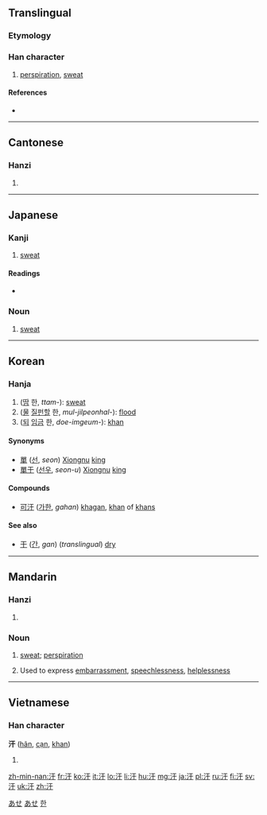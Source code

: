 ==Translingual==

===Etymology===
{{Han compound|水|干|c1=s|c2=p|ls=psc}}

===Han character===
{{Han char|rn=85|rad=水|as=03|sn=6|four=3114<sub>0</sub>|canj=水一十 (EMJ)}}

# [[perspiration]], [[sweat]]

====References====
* {{Han ref|kx=0605.110|dkj=17130|dj=0999.040|hdz=31550.060|uh=6C57|ud=27735|bh=A6BD|bd=42685}}

----

==Cantonese==

===Hanzi===
{{yue-hanzi|jyut=[[hon4]], [[hon6]]|y=hon4, hon6}}

# {{defn|lang=yue|sort=水03}}

----

==Japanese==

===Kanji===
{{ja-kanji|grade=c|rs=水03}}

# [[sweat]]

====Readings====
* {{ja-readings|goon=[[かん]] ([[kan]])|kanon=[[かん]] ([[kan]])|kun=[[あせ]] ([[ase]])}}

===Noun===
{{ja-noun|あせ}}

# [[sweat]]

[[Category:1000 Japanese basic words|あせ]]
[[Category:ja:Bodily fluids|あせ]]

----

==Korean==

===Hanja===
{{ko-hanja|hangeul=한|eumhun=|rv=han|mr=han|y=han}}

# ([[땀]] 한, ''ttam-''): [[sweat]]
# ([[물]] [[질펀하다|질펀할]] 한, ''mul-jilpeonhal-''): [[flood]]
# ([[되]] [[임금]] 한, ''doe-imgeum-''): [[khan]]

====Synonyms====
* [[單]] ([[선]], ''seon'') [[w:Xiongnu|Xiongnu]] [[king]]
* [[單于]] ([[선우]], ''seon-u'') [[w:Xiongnu|Xiongnu]] [[king]]

====Compounds====
* [[可汗]] ([[가한]], ''gahan'') [[khagan]], [[khan]] of [[khan]]s

====See also====
* [[干]] ([[간]], ''gan'') (''translingual'') [[dry]]

[[Category:Hanja readings|한]]

----

==Mandarin==

===Hanzi===
{{cmn-hanzi|pin=[[hàn]] ([[han4]])|wg=han<sup>4</sup>}}

# {{defn|lang=cmn|sort=水03}}

===Noun===
{{cmn-noun|ts|pin=hàn|pint=han4|mw=[[滴]], [[头]], [[身]]}}

# [[sweat]]; [[perspiration]]
#: {{usex|我正流着汗。|tr=wǒ zhèng liú zhe hàn.|t=I'm dripping with sweat.|lang=cmn}}
# {{label|cmn|internet slang}} Used to express [[embarrassment]], [[speechlessness]], [[helplessness]]

----

==Vietnamese==

===Han character===
'''汗''' ([[hãn]], [[cạn]], [[khan]])

# {{defn|lang=vi}}

[[zh-min-nan:汗]]
[[fr:汗]]
[[ko:汗]]
[[it:汗]]
[[lo:汗]]
[[li:汗]]
[[hu:汗]]
[[mg:汗]]
[[ja:汗]]
[[pl:汗]]
[[ru:汗]]
[[fi:汗]]
[[sv:汗]]
[[uk:汗]]
[[zh:汗]]